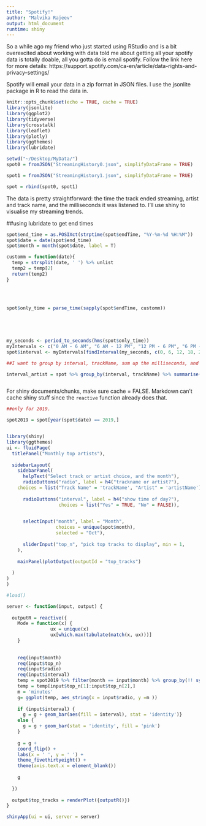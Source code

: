 ```yaml
---
title: "Spotify!"
author: "Malvika Rajeev"
output: html_document
runtime: shiny
---
```


So a while ago my friend who just started using RStudio and is a bit overexcited about working with data told me about getting all your spotify data is totally doable, all you gotta do is email spotify.
Follow the link here for more details: https://support.spotify.com/ca-en/article/data-rights-and-privacy-settings/


Spotify will email your data in a zip format in JSON files. I use the jsonlite package in R to read the data in.


```r
knitr::opts_chunk$set(echo = TRUE, cache = TRUE)
library(jsonlite)
library(ggplot2)
library(tidyverse)
library(crosstalk)
library(leaflet)
library(plotly)
library(ggthemes)
library(lubridate)
```



```r
setwd("~/Desktop/MyData/")
spot0 = fromJSON("StreamingHistory0.json", simplifyDataFrame = TRUE)

spot1 = fromJSON("StreamingHistory1.json", simplifyDataFrame = TRUE)

spot = rbind(spot0, spot1)

```

The data is pretty straightforward: the time the track ended streaming, artist and track name, and the milliseconds it was listened to.
I'll use shiny to visualise my streaming trends. 






##using lubridate to get end times
```r
spot$end_time = as.POSIXct(strptime(spot$endTime, "%Y-%m-%d %H:%M"))
spot$date = date(spot$end_time)
spot$month = month(spot$date, label = T)

customm = function(date){
  temp = strsplit(date, ' ') %>% unlist
  temp2 = temp[2]
  return(temp2)
}
  
  
  
  
spot$only_time = parse_time(sapply(spot$endTime, customm))






```

```r
 
my_seconds <- period_to_seconds(hms(spot$only_time))
myIntervals <- c("0 AM - 6 AM", "6 AM - 12 PM", "12 PM - 6 PM", "6 PM - 0 AM")
spot$interval <- myIntervals[findInterval(my_seconds, c(0, 6, 12, 18, 24) * 3600)]

##I want to group by interval, trackName, sum up the milliseconds, and get highest milisecond for each interval arrranged by trackname

interval_artist = spot %>% group_by(interval, trackName) %>% summarise(s = sum(msPlayed)) %>% arrange(-s) %>% top_n(20, s)



```


For shiny documents/chunks, make sure cache = FALSE. Markdown can't cache shiny stuff since the `reactive` function already does that. 
```r
##only for 2019. 

spot2019 = spot[year(spot$date) == 2019,]


library(shiny)
library(ggthemes)
ui <- fluidPage(
  titlePanel("Monthly top artists"),
  
  sidebarLayout(
    sidebarPanel(
      helpText("Select track or artist choice, and the month"),
      radioButtons("radio", label = h4("trackname or artist?"),
    choices = list("Track Name" = 'trackName', "Artist" = 'artistName')), 
    
      radioButtons("interval", label = h4("show time of day?"),
                   choices = list("Yes" = TRUE, "No" = FALSE)),

      
      selectInput("month", label = "Month",
                  choices = unique(spot$month),
                  selected = "Oct"),
      
      sliderInput("top_n", "pick top tracks to display", min = 1,                     max = 50, value = c(1,50))
    ),
    
    mainPanel(plotOutput(outputId = "top_tracks")
    
  )
)
)

#load()

server <- function(input, output) {
  
  outputR = reactive({
    Mode = function(x) {
                ux = unique(x)
                ux[which.max(tabulate(match(x, ux)))]
    }
    
    
    req(input$month)
    req(input$top_n)
    req(input$radio)
    req(input$interval)
    temp = spot2019 %>% filter(month == input$month) %>% group_by(!! sym(input$radio)) %>% summarise(minutes = sum(msPlayed)/60000, interval = Mode(interval)) %>% arrange(-minutes)
    temp = temp[input$top_n[1]:input$top_n[2],]
    m = 'minutes'
    g= ggplot(temp, aes_string(x = input$radio, y =m ))
    
    if (input$interval) {
      g = g + geom_bar(aes(fill = interval), stat = 'identity')}
    else {
      g = g + geom_bar(stat = 'identity', fill = 'pink')
    }
    
    g = g +
    coord_flip() +
    labs(x = ' ', y = ' ') +
    theme_fivethirtyeight() +
    theme(axis.text.x = element_blank())
    
    g
   
  })
  
  output$top_tracks = renderPlot({outputR()})
}

shinyApp(ui = ui, server = server)

```



